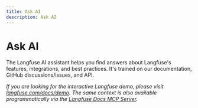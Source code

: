 ```yaml
---
title: Ask AI
description: Ask AI
---
```


# Ask AI

The Langfuse AI assistant helps you find answers about Langfuse's features, integrations, and best practices. It's trained on our documentation, GitHub discussions/issues, and API.

_If you are looking for the interactive Langfuse demo, please visit [langfuse.com/docs/demo](/docs/demo). The same context is also available programmatically via the [Langfuse Docs MCP Server](/docs/docs-mcp)._


<div className="h-10" />
<InkeepEmbeddedChat />
